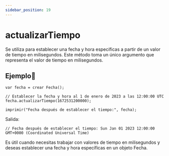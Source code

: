 ```yaml
---
sidebar_position: 19
---
```



# actualizarTiempo
Se utiliza para establecer una fecha y hora específicas a partir de un valor de tiempo en milisegundos. Este método toma un único argumento que representa el valor de tiempo en milisegundos.

## Ejemplo📝

```dummy
var fecha = crear Fecha();

// Establecer la fecha y hora al 1 de enero de 2023 a las 12:00:00 UTC
fecha.actualizarTiempo(1672531200000);

imprimir("Fecha después de establecer el tiempo:", fecha);
```
Salida:

```dummy
// Fecha después de establecer el tiempo: Sun Jan 01 2023 12:00:00 GMT+0000 (Coordinated Universal Time)
```
Es útil cuando necesitas trabajar con valores de tiempo en milisegundos y deseas establecer una fecha y hora específicas en un objeto Fecha.